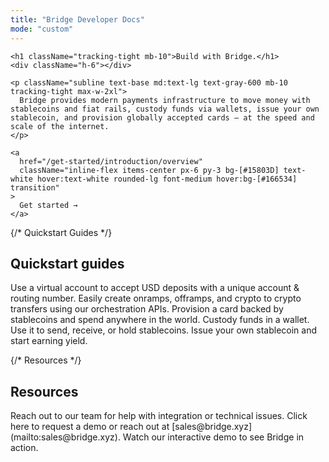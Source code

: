 ```yaml
---
title: "Bridge Developer Docs"
mode: "custom"
---
```



<div className="bg-dots-gradient text-gray-900">
  <div className="hero max-w-4xl mx-auto px-6 pt-24 pb-20 flex flex-col items-center text-center">

    <h1 className="tracking-tight mb-10">Build with Bridge.</h1>
    <div className="h-6"></div>

    <p className="subline text-base md:text-lg text-gray-600 mb-10 tracking-tight max-w-2xl">
      Bridge provides modern payments infrastructure to move money with stablecoins and fiat rails, custody funds via wallets, issue your own stablecoin, and provision globally accepted cards — at the speed and scale of the internet.
    </p>

    <a
      href="/get-started/introduction/overview"
      className="inline-flex items-center px-6 py-3 bg-[#15803D] text-white hover:text-white rounded-lg font-medium hover:bg-[#166534] transition"
    >
      Get started →
    </a>
  </div>
</div>


<div className="bg-white pt-12 pb-16">
<div className="max-w-6xl mx-auto px-6">
{/* Quickstart Guides */}

<div className="mb-12">
<h2 className="text-lg text-gray-800 mb-4 font-medium tracking-tight">Quickstart guides</h2>

<Columns cols={3}>
  <Card title="Create a virtual account" icon="money-bill" iconType="regular" href="/get-started/guides/move-money/virtualaccounts">
    Use a virtual account to accept USD deposits with a unique account & routing number.
  </Card>
  <Card title="Make payments" icon="shuffle" iconType="regular" href="/get-started/introduction/quick-start/create-a-one-time-payment">
    Easily create onramps, offramps, and crypto to crypto transfers using our orchestration APIs.
  </Card>
  <Card title="Provision cards" icon="credit-card" iconType="regular" href="/get-started/guides/cards/overview">
    Provision a card backed by stablecoins and spend anywhere in the world.
  </Card>
</Columns>
  <Columns cols={3} className="justify-center">
    <Card title="Create wallets" icon="wallet" iconType="regular" href="/get-started/guides/wallets/crypto-to-crypto">
      Custody funds in a wallet. Use it to send, receive, or hold stablecoins.
    </Card>
    <Card title="Issue stablecoins" icon="coin" iconType="regular" href="/platform/issuance/custom">
      Issue your own stablecoin and start earning yield.
    </Card>
  </Columns>
</div>

{/* Resources */}

<div className="mb-12">
<h2 className="text-lg text-gray-800 mb-4 font-medium tracking-tight">Resources</h2>

<Columns cols={3}>
  <Card title="Contact support" icon="headset" href="https://support.bridge.xyz">
    Reach out to our team for help with integration or technical issues.
  </Card>
  <Card title="Request sales" icon="handshake" href="https://www.bridge.xyz/requestfreedemo">
    Click here to request a demo or reach out at [sales@bridge.xyz](mailto:sales@bridge.xyz).
  </Card>
  <Card title="Demo" icon="presentation-screen" href="https://bridge.coastdemo.com/share/67f14d352788b1841300b826?mode=link">
    Watch our interactive demo to see Bridge in action.
  </Card>
</Columns>

</div>

</div>

</div>